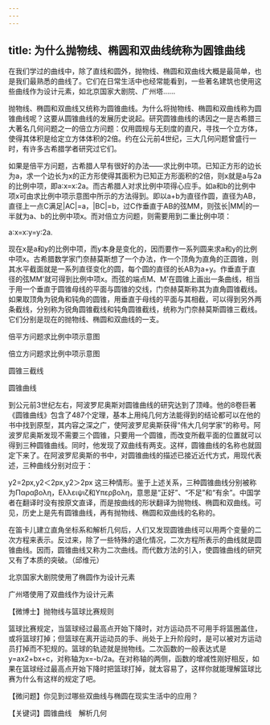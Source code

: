 ```yaml
---
---
---
```

title: 为什么抛物线、椭圆和双曲线统称为圆锥曲线
---




在我们学过的曲线中，除了直线和圆外，抛物线、椭圆和双曲线大概是最简单，也是我们最熟悉的曲线了。它们在日常生活中也经常能看到，一些著名建筑也使用这些曲线作为设计元素，如北京国家大剧院、广州塔……

抛物线、椭圆和双曲线又统称为圆锥曲线。为什么将抛物线、椭圆和双曲线称为圆锥曲线呢？这要从圆锥曲线的发展历史说起。研究圆锥曲线的诱因之一是古希腊三大著名几何问题之一的倍立方问题：仅用圆规与无刻度的直尺，寻找一个立方体，使得其体积是给定立方体体积的2倍。约在公元前4世纪，三大几何问题曾盛行一时，有许多古希腊学者研究过它们。

如果是倍平方问题，古希腊人早有很好的办法——求比例中项。已知正方形的边长为a，求一个边长为x的正方形使得其面积为已知正方形面积的2倍，则x就是a与2a的比例中项，即a∶x=x∶2a。而古希腊人对求比例中项得心应手。如a和b的比例中项x可由求比例中项示意图中所示的方法得到。即以a+b为直径作圆，直径为AB，直径上一点C满足|AC|=a，|BC|=b，过C作垂直于AB的弦MM，则弦长|MM|的一半就为a、b的比例中项x。而对倍立方问题，则需要用到二重比例中项：

a∶x=x∶y=y∶2a.

现在x是a和y的比例中项，而y本身是变化的，因而要作一系列圆来求a和y的比例中项x。古希腊数学家门奈赫莫斯想了一个办法，作一个顶角为直角的正圆锥，则其水平截面就是一系列直径变化的圆，每个圆的直径的长AB为a+y。作垂直于直径的弦MM'就可得到比例中项x。而弦的端点M、M'在圆锥上画出一条曲线，相当于用一个垂直于圆锥母线的平面与圆锥的交线，门奈赫莫斯称其为直角圆锥截线。如果取顶角为锐角和钝角的圆锥，用垂直于母线的平面与其相截，可以得到另外两条截线，分别称为锐角圆锥截线和钝角圆锥截线，统称为门奈赫莫斯圆锥三截线。它们分别是现在的抛物线、椭圆和双曲线的一支。

倍平方问题求比例中项示意图



倍立方问题求比例中项示意图



圆锥三截线



圆锥曲线



到公元前3世纪左右，阿波罗尼奥斯对圆锥曲线的研究达到了顶峰。他的8卷巨著《圆锥曲线》包含了487个定理，基本上用纯几何方法能得到的结论都可以在他的书中找到原型，其内容之深之广，使阿波罗尼奥斯获得“伟大几何学家”的称号。阿波罗尼奥斯发现不需要三个圆锥，只要用一个圆锥，而改变所截平面的位置就可以得到三种圆锥曲线。同时，他发现了双曲线有两支。这样，圆锥曲线的名称也就固定下来了。在阿波罗尼奥斯的书中，对圆锥曲线的描述已接近近代方式，用现代表述，三种曲线分别对应于：

y2=2px,y2＜2px,y2＞2px 这三种情形。鉴于上述关系，三种圆锥曲线分别被称为Παραβολη，Ελλειψιζ和Υπερβολη，意思是“正好”、“不足”和“有余”。中国学者在翻译时没有按原文直译，而是按曲线的形状翻译为抛物线、椭圆和双曲线。可见，历史上是先有圆锥曲线，再有抛物线、椭圆和双曲线的名称的。

在笛卡儿建立直角坐标系和解析几何后，人们又发现圆锥曲线可以用两个变量的二次方程来表示。反过来，除了一些特殊的退化情况，二次方程所表示的曲线就是圆锥曲线。因而，圆锥曲线又称为二次曲线。而代数方法的引入，使圆锥曲线的研究又有了本质的突破。（邱维元）

北京国家大剧院使用了椭圆作为设计元素



广州塔使用了双曲线作为设计元素





【微博士】抛物线与篮球比赛规则

篮球比赛规定，当篮球经过最高点开始下降时，对方运动员不可用手将篮圈盖住，或将篮球打掉；但篮球在离开运动员的手、尚处于上升阶段时，是可以被对方运动员打掉而不犯规的。篮球的轨迹就是抛物线。二次函数的一般表达式是y=ax2+bx+c，对称轴为x=-b/2a。在对称轴的两侧，函数的增减性刚好相反，如果在篮球经过最高点开始下降时把篮球打掉，就太容易了，这样你就能理解篮球比赛为什么有这样的规定了吧。

【微问题】你见到过哪些双曲线与椭圆在现实生活中的应用？

【关键词】圆锥曲线　解析几何